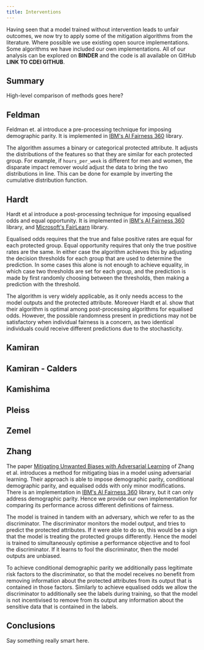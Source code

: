 ```yaml
---
title: Interventions
---
```



Having seen that a model trained without intervention leads to unfair outcomes, we now try to apply some of the mitigation algorithms from the literature. Where possible we use existing open source implementations. Some algorithms we have included our own implementations. All of our analysis can be explored on **BINDER** and the code is all available on GitHub **LINK TO CDEI GITHUB**.

## Summary

High-level comparison of methods goes here?

## Feldman

Feldman et. al introduce a pre-processing technique for imposing demographic parity. It is implemented in [IBM's AI Fairness 360][aif-360] library.

<Collapse label="How it works">

The algorithm assumes a binary or categorical protected attribute. It adjusts the distributions of the features so that they are similar for each protected group. For example, if `hours_per_week` is different for men and women, the disparate impact remover would adjust the data to bring the two distributions in line. This can be done for example by inverting the cumulative distribution function.

</Collapse>

## Hardt

Hardt et al introduce a post-processing technique for imposing equalised odds and equal opportunity. It is implemented in [IBM's AI Fairness 360][aif-360] library, and [Microsoft's FairLearn][fairlearn] library.

<Collapse label="How it works">

Equalised odds requires that the true and false positive rates are equal for each protected group. Equal opportunity requires that only the true positive rates are the same. In either case the algorithm achieves this by adjusting the decision thresholds for each group that are used to determine the prediction. In some cases this alone is not enough to achieve equality, in which case two thresholds are set for each group, and the prediction is made by first randomly choosing between the thresholds, then making a prediction with the threshold.

The algorithm is very widely applicable, as it only needs access to the model outputs and the protected attribute. Moreover Hardt et al. show that their algorithm is optimal among post-processing algorithms for equalised odds. However, the possible randomness present in predictions may not be satisfactory when individual fairness is a concern, as two identical individuals could receive different predictions due to the stochasticity.

</Collapse>

## Kamiran

## Kamiran - Calders

## Kamishima

## Pleiss

## Zemel

## Zhang

The paper [Mitigating Unwanted Biases with Adversarial Learning][zhang] of Zhang et al. introduces a method for mitigating bias in a model using adversarial learning. Their approach is able to impose demographic parity, conditional demographic parity, and equalised odds with only minor modifications. There is an implementation in [IBM's AI Fairness 360][aif-360] library, but it can only address demographic parity. Hence we provide our own implementation for comparing its performance across different definitions of fairness.

<Collapse label="How it works">

The model is trained in tandem with an adversary, which we refer to as the discriminator. The discriminator monitors the model output, and tries to predict the protected attributes. If it were able to do so, this would be a sign that the model is treating the protected groups differently. Hence the model is trained to simultaneously optimise a performance objective and to fool the discriminator. If it learns to fool the discriminator, then the model outputs are unbiased.

To achieve conditional demographic parity we additionally pass legitimate risk factors to the discriminator, so that the model receives no benefit from removing information about the protected attributes from its output that is contained in those factors. Similarly to achieve equalised odds we allow the discriminator to additionally see the labels during training, so that the model is not incentivised to remove from its output any information about the sensitive data that is contained in the labels.

</Collapse>

## Conclusions

Say something really smart here.

[aif-360]: https://aif360.readthedocs.io/en/latest/
[fairlearn]: https://fairlearn.github.io/
[zhang]: https://dl.acm.org/doi/10.1145/3278721.3278779
